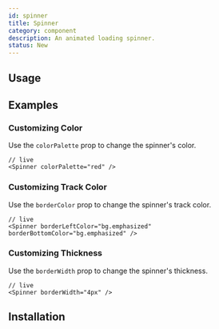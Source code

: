 ```yaml
---
id: spinner
title: Spinner
category: component
description: An animated loading spinner.
status: New
---
```


## Usage

<ComponentPlayground />

## Examples

### Customizing Color

Use the `colorPalette` prop to change the spinner's color.

```tsx
// live
<Spinner colorPalette="red" />
```

### Customizing Track Color

Use the `borderColor` prop to change the spinner's track color.

```tsx
// live
<Spinner borderLeftColor="bg.emphasized" borderBottomColor="bg.emphasized" />
```

### Customizing Thickness

Use the `borderWidth` prop to change the spinner's thickness.

```tsx
// live
<Spinner borderWidth="4px" />
```

## Installation

<InstallationGuide />